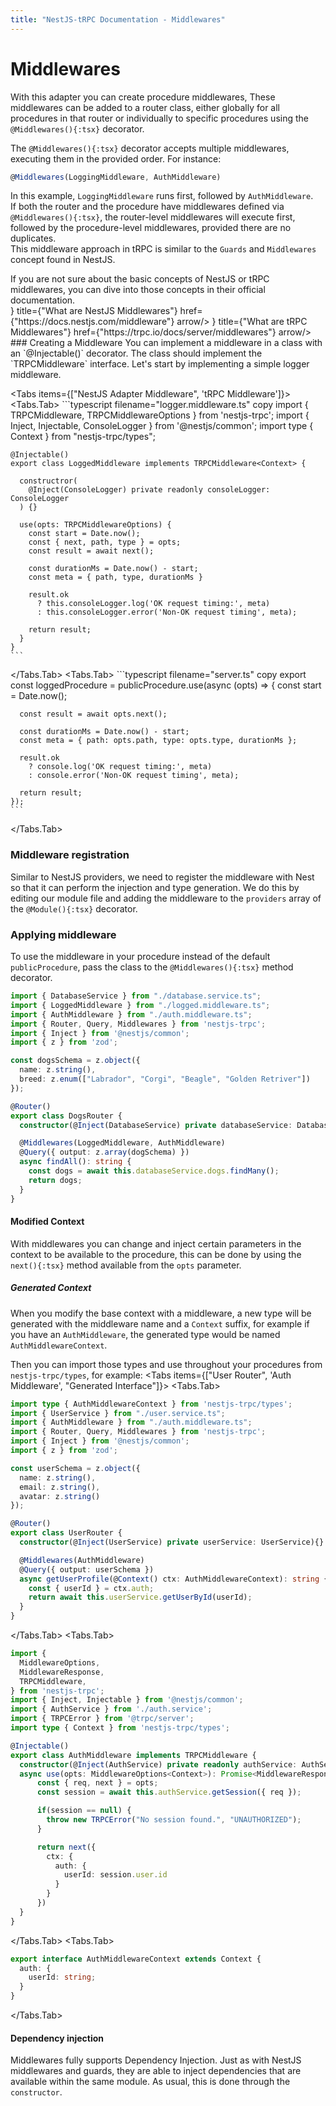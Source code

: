 ```yaml
---
title: "NestJS-tRPC Documentation - Middlewares"
---
```



# Middlewares

With this adapter you can create procedure middlewares, 
These middlewares can be added to a router class, either globally for all procedures in that router or individually to specific procedures using the `@Middlewares(){:tsx}` decorator.

The `@Middlewares(){:tsx}` decorator accepts multiple middlewares, executing them in the provided order. For instance:
```ts
@Middlewares(LoggingMiddleware, AuthMiddleware)
```
In this example, `LoggingMiddleware` runs first, followed by `AuthMiddleware`.  <br/>
If both the router and the procedure have middlewares defined via `@Middlewares(){:tsx}`, the router-level middlewares will execute first, followed by the procedure-level middlewares, provided there are no duplicates.<br/>
This middleware approach in tRPC is similar to the `Guards` and `Middlewares` concept found in NestJS.

<Callout>
  If you are not sure about the basic concepts of NestJS or tRPC middlewares, you can dive into those concepts in their official documentation.
</Callout>
<div className={"w-full router-cards"}>
  <Cards>
    <Card icon={<NestJSIcon width={50} height={50}/>} title={"What are NestJS Middlewares"} href={"https://docs.nestjs.com/middleware"} arrow/>
    <Card icon={<TrpcIcon width={50} height={50}/>} title={"What are tRPC Middlewares"} href={"https://trpc.io/docs/server/middlewares"} arrow/>
  </Cards>
</div>

<Steps>
### Creating a Middleware
You can implement a middleware in a class with an `@Injectable()` decorator. The class should implement the `TRPCMiddleware` interface.
Let's start by implementing a simple logger middleware.

<Tabs items={["NestJS Adapter Middleware", 'tRPC Middleware']}>
  <Tabs.Tab>
    ```typescript filename="logger.middleware.ts" copy
    import { TRPCMiddleware, TRPCMiddlewareOptions } from 'nestjs-trpc';
    import { Inject, Injectable, ConsoleLogger } from '@nestjs/common';
    import type { Context } from "nestjs-trpc/types";

    @Injectable()
    export class LoggedMiddleware implements TRPCMiddleware<Context> {

      constructror(
        @Inject(ConsoleLogger) private readonly consoleLogger: ConsoleLogger
      ) {}

      use(opts: TRPCMiddlewareOptions) {
        const start = Date.now();
        const { next, path, type } = opts;
        const result = await next();

        const durationMs = Date.now() - start;
        const meta = { path, type, durationMs }

        result.ok
          ? this.consoleLogger.log('OK request timing:', meta)
          : this.consoleLogger.error('Non-OK request timing', meta);

        return result;
      }
    }
    ```
  </Tabs.Tab>
  <Tabs.Tab>
    ```typescript filename="server.ts" copy
    export const loggedProcedure = publicProcedure.use(async (opts) => {
      const start = Date.now();

      const result = await opts.next();

      const durationMs = Date.now() - start;
      const meta = { path: opts.path, type: opts.type, durationMs };

      result.ok
        ? console.log('OK request timing:', meta)
        : console.error('Non-OK request timing', meta);

      return result;
    });
    ```
  </Tabs.Tab>
</Tabs>

### Middleware registration
Similar to NestJS providers, we need to register the middleware with Nest so that it can perform the injection and type generation. 
We do this by editing our module file and adding the middleware to the `providers` array of the `@Module(){:tsx}` decorator.

### Applying middleware
To use the middleware in your procedure instead of the default `publicProcedure`, pass the class to the `@Middlewares(){:tsx}` method decorator.
```typescript {17} filename="dogs.router.ts" copy showLineNumbers
import { DatabaseService } from "./database.service.ts";
import { LoggedMiddleware } from "./logged.middleware.ts";
import { AuthMiddleware } from "./auth.middleware.ts";
import { Router, Query, Middlewares } from 'nestjs-trpc';
import { Inject } from '@nestjs/common';
import { z } from 'zod';

const dogsSchema = z.object({
  name: z.string(),
  breed: z.enum(["Labrador", "Corgi", "Beagle", "Golden Retriver"])
});

@Router()
export class DogsRouter {
  constructor(@Inject(DatabaseService) private databaseService: DatabaseService){}

  @Middlewares(LoggedMiddleware, AuthMiddleware)
  @Query({ output: z.array(dogSchema) })
  async findAll(): string {
    const dogs = await this.databaseService.dogs.findMany();
    return dogs;
  }
}
```
</Steps>


#### Modified Context
With middlewares you can change and inject certain parameters in the context to be available to the procedure, this can be done by using the `next(){:tsx}` method available from the `opts` parameter.

##### Generated Context
When you modify the base context with a middleware, a new type will be generated with the middleware name and a `Context` suffix, for example if you have an `AuthMiddleware`, the generated type would be named `AuthMiddlewareContext`.

Then you can import those types and use throughout your procedures from `nestjs-trpc/types`, for example:
<Tabs items={["User Router", 'Auth Middleware', "Generated Interface"]}>
  <Tabs.Tab>
```typescript /AuthMiddlewareContext/ filename="user.router.ts" copy
import type { AuthMiddlewareContext } from 'nestjs-trpc/types';
import { UserService } from "./user.service.ts";
import { AuthMiddleware } from "./auth.middleware.ts";
import { Router, Query, Middlewares } from 'nestjs-trpc';
import { Inject } from '@nestjs/common';
import { z } from 'zod';

const userSchema = z.object({
  name: z.string(),
  email: z.string(),
  avatar: z.string()
});

@Router()
export class UserRouter {
  constructor(@Inject(UserService) private userService: UserService){}

  @Middlewares(AuthMiddleware)
  @Query({ output: userSchema })
  async getUserProfile(@Context() ctx: AuthMiddlewareContext): string {
    const { userId } = ctx.auth;
    return await this.userService.getUserById(userId);
  }
}
```
  </Tabs.Tab>
  <Tabs.Tab>
```typescript {22-28} filename="auth.middleware.ts" copy
import {
  MiddlewareOptions,
  MiddlewareResponse,
  TRPCMiddleware,
} from 'nestjs-trpc';
import { Inject, Injectable } from '@nestjs/common';
import { AuthService } from './auth.service';
import { TRPCError } from '@trpc/server';
import type { Context } from 'nestjs-trpc/types';

@Injectable()
export class AuthMiddleware implements TRPCMiddleware {
  constructor(@Inject(AuthService) private readonly authService: AuthService) {}
  async use(opts: MiddlewareOptions<Context>): Promise<MiddlewareResponse> {
      const { req, next } = opts;
      const session = await this.authService.getSession({ req });

      if(session == null) {
        throw new TRPCError("No session found.", "UNAUTHORIZED");
      }

      return next({
        ctx: {
          auth: {
            userId: session.user.id
          }
        }
      })
  }
}
```
  </Tabs.Tab>
  <Tabs.Tab>
```typescript filename="nestjs-trpc/types" copy
export interface AuthMiddlewareContext extends Context {
  auth: {
    userId: string;
  }
}
```
  </Tabs.Tab>
</Tabs>

#### Dependency injection
Middlewares fully supports Dependency Injection. Just as with NestJS middlewares and guards, they are able to inject dependencies that are available within the same module. As usual, this is done through the `constructor`.